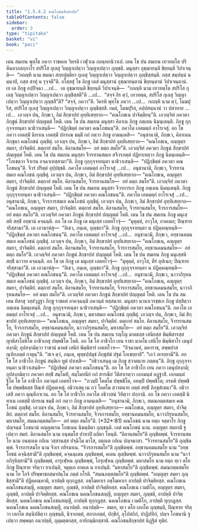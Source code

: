```yaml
---
title: "1.5.4.2 คณโภชนสิกฺขาปท"
tableOfContents: false
sidebar:
  order: 3
type: "tipitaka"
basket: "vi"
book: "paci"
---
```



<DynamicBreadcrumb />

<Division number="209" book="paci">

<Paragraph number="678" book="paci">
เตน สมเยน พุทฺโธ ภควา ราชคเห วิหรติ เวฬุวเน กลนฺทกนิวาเป. เตน โข ปน สมเยน เทวทตฺโต ปริหีนลาภสกฺกาโร สปริโส กุเลสุ วิญฺญาเปตฺวา วิญฺญาเปตฺวา ภุญฺชติ. มนุสฺสา อุชฺฌายนฺติ ขิยฺยนฺติ วิปาเจนฺติ—  “กถญฺหิ นาม สมณา สกฺยปุตฺติยา กุเลสุ วิญฺญาเปตฺวา วิญฺญาเปตฺวา ภุญฺชิสฺสนฺติ. กสฺส สมฺปนฺนํ น มนาปํ, กสฺส สาทุํ น รุจฺจตี”ติ.
</Paragraph>

<Paragraph number="679" book="paci">
อโสฺสสุํ โข ภิกฺขู เตสํ มนุสฺสานํ อุชฺฌายนฺตานํ ขิยฺยนฺตานํ วิปาเจนฺตานํ. เย เต ภิกฺขู อปฺปิจฺฉา …เป…  เต อุชฺฌายนฺติ ขิยฺยนฺติ วิปาเจนฺติ—  “กถญฺหิ นาม เทวทตฺโต สปริโส กุเลสุ วิญฺญาเปตฺวา วิญฺญาเปตฺวา ภุญฺชิสฺสตี”ติ …เป…  “สจฺจํ กิร ตฺวํ, เทวทตฺต, สปริโส กุเลสุ วิญฺญาเปตฺวา วิญฺญาเปตฺวา ภุญฺชสี”ติ? “สจฺจํ, ภควา”ติ. วิครหิ พุทฺโธ ภควา …เป…  กถญฺหิ นาม ตฺวํ, โมฆปุริส, สปริโส กุเลสุ วิญฺญาเปตฺวา วิญฺญาเปตฺวา ภุญฺชิสฺสสิ. เนตํ, โมฆปุริส, อปฺปสนฺนานํ วา ปสาทาย …เป…  เอวญฺจ ปน, ภิกฺขเว, อิมํ สิกฺขาปทํ อุทฺทิเสยฺยาถ—
</Paragraph>

<Paragraph number="680" book="paci">
<Emphasis>“คณโภชเน ปาจิตฺติยนฺ”</Emphasis>ติ.
</Paragraph>

<Paragraph number="681" book="paci">
เอวญฺจิทํ ภควตา ภิกฺขูนํ สิกฺขาปทํ ปญฺญตฺตํ โหติ.
</Paragraph>

</Division>
<Division number="210" book="paci">

<Paragraph number="682" book="paci">
เตน โข ปน สมเยน มนุสฺสา คิลาเน ภิกฺขู ภตฺเตน นิมนฺเตนฺติ. ภิกฺขู กุกฺกุจฺจายนฺตา นาธิวาเสนฺติ—  “ปฏิกฺขิตฺตํ ภควตา คณโภชนนฺ”ติ. ภควโต เอตมตฺถํ อาโรเจสุํ. อถ โข ภควา เอตสฺมิํ นิทาเน เอตสฺมิํ ปกรเณ ธมฺมิํ กถํ กตฺวา ภิกฺขู อามนฺเตสิ—  “อนุชานามิ, ภิกฺขเว, คิลาเนน ภิกฺขุนา คณโภชนํ ภุญฺชิตุํ. เอวญฺจ ปน, ภิกฺขเว, อิมํ สิกฺขาปทํ อุทฺทิเสยฺยาถ—
</Paragraph>

<Paragraph number="683" book="paci">
<Emphasis>“คณโภชเน, อญฺญตฺร สมยา, ปาจิตฺติยํ. ตตฺถายํ สมโย. คิลานสมโย—  อยํ ตตฺถ สมโย”</Emphasis>ติ.
</Paragraph>

<Paragraph number="684" book="paci">
เอวญฺจิทํ ภควตา ภิกฺขูนํ สิกฺขาปทํ ปญฺญตฺตํ โหติ.
</Paragraph>

</Division>
<Division number="211" book="paci">

<Paragraph number="685" book="paci">
เตน โข ปน สมเยน มนุสฺสา จีวรทานสมเย สจีวรภตฺตํ ปฏิยาเทตฺวา ภิกฺขู นิมนฺเตนฺติ—  “โภเชตฺวา จีวเรน อจฺฉาเทสฺสามา”ติ. ภิกฺขู กุกฺกุจฺจายนฺตา นาธิวาเสนฺติ—  “ปฏิกฺขิตฺตํ ภควตา คณโภชนนฺ”ติ. จีวรํ ปริตฺตํ อุปฺปชฺชติ. ภควโต เอตมตฺถํ อาโรเจสุํ …เป…  อนุชานามิ, ภิกฺขเว, จีวรทานสมเย คณโภชนํ ภุญฺชิตุํ. เอวญฺจ ปน, ภิกฺขเว, อิมํ สิกฺขาปทํ อุทฺทิเสยฺยาถ—
</Paragraph>

<Paragraph number="686" book="paci">
<Emphasis>“คณโภชเน, อญฺญตฺร สมยา, ปาจิตฺติยํ. ตตฺถายํ สมโย. คิลานสมโย, จีวรทานสมโย—  อยํ ตตฺถ สมโย”</Emphasis>ติ.
</Paragraph>

<Paragraph number="687" book="paci">
เอวญฺจิทํ ภควตา ภิกฺขูนํ สิกฺขาปทํ ปญฺญตฺตํ โหติ.
</Paragraph>

</Division>
<Division number="212" book="paci">

<Paragraph number="688" book="paci">
เตน โข ปน สมเยน มนุสฺสา จีวรการเก ภิกฺขู ภตฺเตน นิมนฺเตนฺติ. ภิกฺขู กุกฺกุจฺจายนฺตา นาธิวาเสนฺติ—  “ปฏิกฺขิตฺตํ ภควตา คณโภชนนฺ”ติ. ภควโต เอตมตฺถํ อาโรเจสุํ …เป…  อนุชานามิ, ภิกฺขเว, จีวรการสมเย คณโภชนํ ภุญฺชิตุํ. เอวญฺจ ปน, ภิกฺขเว, อิมํ สิกฺขาปทํ อุทฺทิเสยฺยาถ—
</Paragraph>

<Paragraph number="689" book="paci">
<Emphasis>“คณโภชเน, อญฺญตฺร สมยา, ปาจิตฺติยํ. ตตฺถายํ สมโย. คิลานสมโย, จีวรทานสมโย, จีวรการสมโย—  อยํ ตตฺถ สมโย”</Emphasis>ติ.
</Paragraph>

<Paragraph number="690" book="paci">
เอวญฺจิทํ ภควตา ภิกฺขูนํ สิกฺขาปทํ ปญฺญตฺตํ โหติ.
</Paragraph>

</Division>
<Division number="213" book="paci">

<Paragraph number="691" book="paci">
เตน โข ปน สมเยน ภิกฺขู มนุเสฺสหิ สทฺธิํ อทฺธานํ คจฺฉนฺติ. อถ โข เต ภิกฺขู เต มนุเสฺส เอตทโวจุํ—  “มุหุตฺตํ, อาวุโส, อาคเมถ; ปิณฺฑาย จริสฺสามา”ติ. เต เอวมาหํสุ—  “อิเธว, ภนฺเต, ภุญฺชถา”ติ. ภิกฺขู กุกฺกุจฺจายนฺตา น ปฏิคฺคณฺหนฺติ—  “ปฏิกฺขิตฺตํ ภควตา คณโภชนนฺ”ติ. ภควโต เอตมตฺถํ อาโรเจสุํ …เป…  อนุชานามิ, ภิกฺขเว, อทฺธานคมนสมเย คณโภชนํ ภุญฺชิตุํ. เอวญฺจ ปน, ภิกฺขเว, อิมํ สิกฺขาปทํ อุทฺทิเสยฺยาถ—
</Paragraph>

<Paragraph number="692" book="paci">
<Emphasis>“คณโภชเน, อญฺญตฺร สมยา, ปาจิตฺติยํ. ตตฺถายํ สมโย. คิลานสมโย, จีวรทานสมโย, จีวรการสมโย, อทฺธานคมนสมโย—  อยํ ตตฺถ สมโย”</Emphasis>ติ.
</Paragraph>

<Paragraph number="693" book="paci">
เอวญฺจิทํ ภควตา ภิกฺขูนํ สิกฺขาปทํ ปญฺญตฺตํ โหติ.
</Paragraph>

</Division>
<Division number="214" book="paci">

<Paragraph number="694" book="paci">
เตน โข ปน สมเยน ภิกฺขู มนุเสฺสหิ สทฺธิํ นาวาย คจฺฉนฺติ. อถ โข เต ภิกฺขู เต มนุเสฺส เอตทโวจุํ—  “มุหุตฺตํ, อาวุโส, ตีรํ อุปเนถ; ปิณฺฑาย จริสฺสามา”ติ. เต เอวมาหํสุ—  “อิเธว, ภนฺเต, ภุญฺชถา”ติ. ภิกฺขู กุกฺกุจฺจายนฺตา น ปฏิคฺคณฺหนฺติ—  “ปฏิกฺขิตฺตํ ภควตา คณโภชนนฺ”ติ. ภควโต เอตมตฺถํ อาโรเจสุํ …เป…  อนุชานามิ, ภิกฺขเว, นาวาภิรุหนสมเย คณโภชนํ ภุญฺชิตุํ. เอวญฺจ ปน, ภิกฺขเว, อิมํ สิกฺขาปทํ อุทฺทิเสยฺยาถ—
</Paragraph>

<Paragraph number="695" book="paci">
<Emphasis>“คณโภชเน, อญฺญตฺร สมยา, ปาจิตฺติยํ. ตตฺถายํ สมโย. คิลานสมโย, จีวรทานสมโย, จีวรการสมโย, อทฺธานคมนสมโย, นาวาภิรุหนสมโย—  อยํ ตตฺถ สมโย”</Emphasis>ติ.
</Paragraph>

<Paragraph number="696" book="paci">
เอวญฺจิทํ ภควตา ภิกฺขูนํ สิกฺขาปทํ ปญฺญตฺตํ โหติ.
</Paragraph>

</Division>
<Division number="215" book="paci">

<Paragraph number="697" book="paci">
เตน โข ปน สมเยน ทิสาสุ วสฺสํวุฏฺฐา ภิกฺขู ราชคหํ อาคจฺฉนฺติ ภควนฺตํ ทสฺสนาย. มนุสฺสา นานาเวรชฺชเก ภิกฺขู ปสฺสิตฺวา ภตฺเตน นิมนฺเตนฺติ. ภิกฺขู กุกฺกุจฺจายนฺตา นาธิวาเสนฺติ—  “ปฏิกฺขิตฺตํ ภควตา คณโภชนนฺ”ติ. ภควโต เอตมตฺถํ อาโรเจสุํ …เป…  อนุชานามิ, ภิกฺขเว, มหาสมเย คณโภชนํ ภุญฺชิตุํ. เอวญฺจ ปน, ภิกฺขเว, อิมํ สิกฺขาปทํ อุทฺทิเสยฺยาถ—
</Paragraph>

<Paragraph number="698" book="paci">
<Emphasis>“คณโภชเน, อญฺญตฺร สมยา, ปาจิตฺติยํ. ตตฺถายํ สมโย. คิลานสมโย, จีวรทานสมโย, จีวรการสมโย, อทฺธานคมนสมโย, นาวาภิรุหนสมโย, มหาสมโย—  อยํ ตตฺถ สมโย”</Emphasis>ติ.
</Paragraph>

<Paragraph number="699" book="paci">
เอวญฺจิทํ ภควตา ภิกฺขูนํ สิกฺขาปทํ ปญฺญตฺตํ โหติ.
</Paragraph>

</Division>
<Division number="216" book="paci">

<Paragraph number="700" book="paci">
เตน โข ปน สมเยน รญฺโญ มาคธสฺส เสนิยสฺส พิมฺพิสารสฺส ญาติสาโลหิโต อาชีวเกสุ ปพฺพชิโต โหติ. อถ โข โส อาชีวโก เยน ราชา มาคโธ เสนิโย พิมฺพิสาโร เตนุปสงฺกมิ; อุปสงฺกมิตฺวา ราชานํ มาคธํ เสนิยํ พิมฺพิสารํ เอตทโวจ—  “อิจฺฉามหํ, มหาราช, สพฺพปาสณฺฑิกภตฺตํ กาตุนฺ”ติ. “สเจ ตฺวํ, ภนฺเต, พุทฺธปฺปมุขํ ภิกฺขุสํฆํ ปฐมํ โภเชยฺยาสิ”. “เอวํ กเรยฺยามี”ติ. อถ โข โส อาชีวโก ภิกฺขูนํ สนฺติเก ทูตํ ปาเหสิ—  “อธิวาเสนฺตุ เม ภิกฺขู สฺวาตนาย ภตฺตนฺ”ติ. ภิกฺขู กุกฺกุจฺจายนฺตา นาธิวาเสนฺติ—  “ปฏิกฺขิตฺตํ ภควตา คณโภชนนฺ”ติ. อถ โข โส อาชีวโก เยน ภควา เตนุปสงฺกมิ; อุปสงฺกมิตฺวา ภควตา สทฺธิํ สมฺโมทิ, สมฺโมทนียํ กถํ สารณียํ วีติสาเรตฺวา เอกมนฺตํ อฏฺฐาสิ. เอกมนฺตํ ฐิโต โข โส อาชีวโก ภควนฺตํ เอตทโวจ—  “ภวมฺปิ โคตโม ปพฺพชิโต, อหมฺปิ ปพฺพชิโต; อรหติ ปพฺพชิโต ปพฺพชิตสฺส ปิณฺฑํ ปฏิคฺคเหตุํ. อธิวาเสตุ เม ภวํ โคตโม สฺวาตนาย ภตฺตํ สทฺธิํ ภิกฺขุสํเฆนา”ติ. อธิวาเสสิ ภควา ตุณฺหีภาเวน. อถ โข โส อาชีวโก ภควโต อธิวาสนํ วิทิตฺวา ปกฺกามิ. อถ โข ภควา เอตสฺมิํ นิทาเน เอตสฺมิํ ปกรเณ ธมฺมิํ กถํ กตฺวา ภิกฺขู อามนฺเตสิ—  “อนุชานามิ, ภิกฺขเว, สมณภตฺตสมเย คณโภชนํ ภุญฺชิตุํ. เอวญฺจ ปน, ภิกฺขเว, อิมํ สิกฺขาปทํ อุทฺทิเสยฺยาถ—
</Paragraph>

</Division>
<Division number="217" book="paci">

<Paragraph number="701" book="paci">
<Emphasis>คณโภชเน, อญฺญตฺร สมยา, ปาจิตฺติยํ. ตตฺถายํ สมโย. คิลานสมโย, จีวรทานสมโย, จีวรการสมโย, อทฺธานคมนสมโย, นาวาภิรุหนสมโย, มหาสมโย, สมณภตฺตสมโย—  อยํ ตตฺถ สมโย”</Emphasis>ติ. (*32*:<Emphasis>81</Emphasis>)
</Paragraph>

</Division>
<Division number="218" book="paci">

<Paragraph number="702" book="paci">
<Emphasis>คณโภชนํ</Emphasis> นาม ยตฺถ จตฺตาโร ภิกฺขู ปญฺจนฺนํ โภชนานํ อญฺญตเรน โภชเนน นิมนฺติตา ภุญฺชนฺติ. เอตํ คณโภชนํ นาม.
</Paragraph>

<Paragraph number="703" book="paci">
<Emphasis>อญฺญตฺร สมยา</Emphasis>ติ ฐเปตฺวา สมยํ.
</Paragraph>

<Paragraph number="704" book="paci">
<Emphasis>คิลานสมโย</Emphasis> นาม อนฺตมโส ปาทาปิ ผลิตา โหนฺติ. “คิลานสมโย”ติ ภุญฺชิตพฺพํ.
</Paragraph>

<Paragraph number="705" book="paci">
<Emphasis>จีวรทานสมโย</Emphasis> นาม อนตฺถเต กถิเน วสฺสานสฺส ปจฺฉิโม มาโส, อตฺถเต กถิเน ปญฺจมาสา. “จีวรทานสมโย”ติ ภุญฺชิตพฺพํ.
</Paragraph>

<Paragraph number="706" book="paci">
<Emphasis>จีวรการสมโย</Emphasis> นาม จีวเร กยิรมาเน. “จีวรการสมโย”ติ ภุญฺชิตพฺพํ.
</Paragraph>

<Paragraph number="707" book="paci">
<Emphasis>อทฺธานคมนสมโย</Emphasis> นาม “อทฺธโยชนํ คจฺฉิสฺสามี”ติ ภุญฺชิตพฺพํ, คจฺฉนฺเตน ภุญฺชิตพฺพํ, คเตน ภุญฺชิตพฺพํ.
</Paragraph>

<Paragraph number="708" book="paci">
<Emphasis>นาวาภิรุหนสมโย</Emphasis> นาม “นาวํ อภิรุหิสฺสามี”ติ ภุญฺชิตพฺพํ, อารุเฬฺหน ภุญฺชิตพฺพํ, โอรุเฬฺหน ภุญฺชิตพฺพํ.
</Paragraph>

<Paragraph number="709" book="paci">
<Emphasis>มหาสมโย</Emphasis> นาม ยตฺถ ทฺเว ตโย ภิกฺขู ปิณฺฑาย จริตฺวา ยาเปนฺติ, จตุตฺเถ อาคเต น ยาเปนฺติ. “มหาสมโย”ติ ภุญฺชิตพฺพํ.
</Paragraph>

<Paragraph number="710" book="paci">
<Emphasis>สมณภตฺตสมโย</Emphasis> นาม โย โกจิ ปริพฺพาชกสมาปนฺโน ภตฺตํ กโรติ. “สมณภตฺตสมโย”ติ ภุญฺชิตพฺพํ.
</Paragraph>

<Paragraph number="711" book="paci">
“อญฺญตฺร สมยา ภุญฺชิสฺสามี”ติ ปฏิคฺคณฺหาติ, อาปตฺติ ทุกฺกฏสฺส. อชฺโฌหาเร อชฺโฌหาเร อาปตฺติ ปาจิตฺติยสฺส.
</Paragraph>

</Division>
<Division number="219" book="paci">

<Paragraph number="712" book="paci">
คณโภชเน คณโภชนสญฺญี, อญฺญตฺร สมยา, ภุญฺชติ, อาปตฺติ ปาจิตฺติยสฺส. คณโภชเน เวมติโก, อญฺญตฺร สมยา, ภุญฺชติ, อาปตฺติ ปาจิตฺติยสฺส. คณโภชเน นคณโภชนสญฺญี, อญฺญตฺร สมยา, ภุญฺชติ, อาปตฺติ ปาจิตฺติยสฺส.
</Paragraph>

<Paragraph number="713" book="paci">
นคณโภชเน คณโภชนสญฺญี, อาปตฺติ ทุกฺกฏสฺส. นคณโภชเน เวมติโก, อาปตฺติ ทุกฺกฏสฺส. นคณโภชเน นคณโภชนสญฺญี, อนาปตฺติ.
</Paragraph>

</Division>
<Division number="220" book="paci">

<Paragraph number="714" book="paci">
อนาปตฺติ—  สมเย, ทฺเว ตโย เอกโต ภุญฺชนฺติ, ปิณฺฑาย จริตฺวา เอกโต สนฺนิปติตฺวา ภุญฺชนฺติ, นิจฺจภตฺตํ, สลากภตฺตํ, ปกฺขิกํ, อุโปสถิกํ, ปาฏิปทิกํ, ปญฺจ โภชนานิ ฐเปตฺวา สพฺพตฺถ อนาปตฺติ, อุมฺมตฺตกสฺส, อาทิกมฺมิกสฺสาติ.

</Paragraph>
</Division>

<Paragraph number="715" type="center" book="paci">
คณโภชนสิกฺขาปทํ นิฏฺฐิตํ ทุติยํ.
</Paragraph>